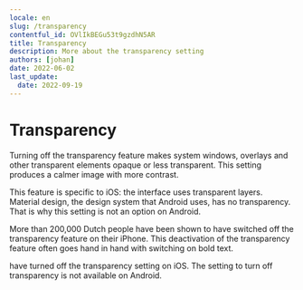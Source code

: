 ```yaml
---
locale: en
slug: /transparency
contentful_id: OVlIkBEGu53t9gzdhN5AR
title: Transparency
description: More about the transparency setting
authors: [johan]
date: 2022-06-02
last_update:
  date: 2022-09-19
---
```


# Transparency

Turning off the transparency feature makes system windows, overlays and other transparent elements opaque or less transparent. This setting produces a calmer image with more contrast.

This feature is specific to iOS: the interface uses transparent layers. Material design, the design system that Android uses, has no transparency. That is why this setting is not an option on Android.

More than 200,000 Dutch people have been shown to have switched off the transparency feature on their iPhone. This deactivation of the transparency feature often goes hand in hand with switching on bold text.

<TwoColumnBlock>
  <LeftColumn>
    <ColumnRow>
      <PercentageBlock
        metrics={[
          { title: 'iOS - transparency metric', key: 'ios-accessibility_is_reduce_transparency_enabled-true', isPercentage: true }
        ]}
        label="More about transparency"
        url="/en/stats/transparency">
        have turned off the transparency setting on iOS.
      </PercentageBlock>
    </ColumnRow>
  </LeftColumn>
  <RightColumn>
    <ColumnRow>
      <TextBlock showBackgroundColor={true}>
        The setting to turn off transparency is not available on Android.
        <CustomLink
          url="/en/stats/transparency"
          label="More about transparency"
          external={false}
        />
      </TextBlock>
    </ColumnRow>
  </RightColumn>
</TwoColumnBlock>
